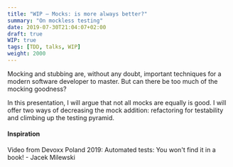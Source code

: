 ```yaml
---
title: "WIP – Mocks: is more always better?"
summary: "On mockless testing"
date: 2019-07-30T21:04:07+02:00
draft: true
WIP: true
tags: [TDD, talks, WIP]
weight: 2000
---
```


Mocking and stubbing are, without any doubt, important techniques for a modern software developer to master. But can there be too much of the mocking goodness?

In this presentation, I will argue that not all mocks are equally is good. I will offer two ways of decreasing the mock addition: refactoring for testability and climbing up the testing pyramid.

#### Inspiration

Video from Devoxx Poland 2019: Automated tests: You won't find it in a book! - Jacek Milewski 
<YoutubeLink v="PQe8VruXipc" />